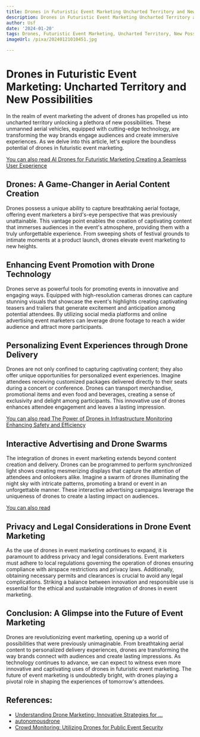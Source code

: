 ```yaml
---
title: Drones in Futuristic Event Marketing Uncharted Territory and New Possibilities
description: Drones in Futuristic Event Marketing Uncharted Territory and New Possibilities
author: Usf
date: '2024-01-20'
tags: Drones, Futuristic Event Marketing, Uncharted Territory, New Possibilities
imageUrl: /pixa/20240121010451.jpg

---
```

# Drones  in Futuristic Event Marketing:  Uncharted Territory and New Possibilities

In the realm of event marketing the advent of drones  has propelled us into uncharted territory  unlocking a plethora of new possibilities. These unmanned aerial vehicles, equipped with cutting-edge technology, are transforming the  way brands engage audiences and  create immersive experiences. As we delve into this article, let's explore the boundless potential of drones in futuristic event marketing.

[You can also read AI Drones for Futuristic Marketing Creating a Seamless User Experience](AI%20Drones%20for%20Futuristic%20Marketing%20Creating%20a%20Seamless%20User%20Experience)


## Drones: A Game-Changer in Aerial  Content Creation

Drones possess a unique ability to capture  breathtaking aerial footage,  offering event marketers a bird's-eye perspective that was previously unattainable.  This vantage point enables  the creation of  captivating content  that immerses audiences in the event's atmosphere, providing them with a truly unforgettable experience. From sweeping shots of festival grounds to intimate moments at a product launch, drones elevate event marketing to new heights.

## Enhancing Event Promotion with Drone Technology

Drones serve as powerful tools for promoting events in innovative and engaging ways. Equipped with high-resolution cameras drones can capture stunning visuals that showcase  the event's highlights creating captivating teasers and trailers that generate excitement and anticipation among potential attendees.  By  utilizing social media platforms and online advertising event marketers can leverage  drone footage to reach a wider audience and attract more participants.

## Personalizing Event Experiences through Drone Delivery

Drones are  not  only confined to capturing captivating content; they  also offer unique opportunities for personalized event experiences.  Imagine attendees receiving customized packages delivered directly to their seats during a concert or conference. Drones can transport merchandise, promotional items and  even food and beverages, creating a sense  of exclusivity and delight among participants. This innovative use of drones enhances attendee engagement and  leaves  a lasting impression.

[You can also read The Power  of Drones in Infrastructure Monitoring Enhancing Safety and Efficiency](The%20Power%20of%20Drones%20in%20Infrastructure%20Monitoring%20Enhancing%20Safety%20and%20Efficiency)


## Interactive Advertising and Drone Swarms

The integration of drones in event marketing extends beyond content creation and delivery. Drones can be programmed to perform synchronized light shows creating mesmerizing displays that capture the attention  of attendees  and onlookers alike. Imagine  a swarm of drones illuminating  the night  sky with intricate patterns, promoting a brand or event in an unforgettable  manner.  These interactive advertising campaigns leverage the uniqueness of drones  to create a lasting impact  on audiences.

[You  can also read ]()


##  Privacy and Legal Considerations in Drone Event Marketing

As the use of drones  in event marketing continues to expand, it is paramount to address privacy and legal considerations. Event marketers must adhere to local regulations governing the operation of drones ensuring compliance with  airspace restrictions and privacy laws. Additionally, obtaining necessary permits and clearances is  crucial  to  avoid any legal complications.  Striking a balance between innovation and responsible use is essential for the ethical and sustainable integration of drones in event marketing.

## Conclusion:  A Glimpse  into the Future of Event  Marketing

Drones are revolutionizing  event marketing, opening up a world of possibilities that were previously unimaginable. From breathtaking  aerial content to  personalized delivery  experiences, drones are transforming the way  brands connect  with audiences and create lasting impressions. As technology continues to  advance, we can expect to witness even more innovative and captivating uses of drones in futuristic event  marketing. The future of event marketing is undoubtedly bright, with drones playing a pivotal role in shaping the experiences of tomorrow's attendees.

## References:
- [Understanding Drone Marketing: Innovative Strategies for ...](https://www.mediummultimedia.com/en/marketing-usa/what-is-drone-marketing/)
- [autonomousdrone](https://autonomousdrone.xyz/)
- [Crowd Monitoring: Utilizing Drones for Public Event Security](https://futuramo.com/blog/crowd-monitoring-utilizing-drones-for-public-event-security/)
